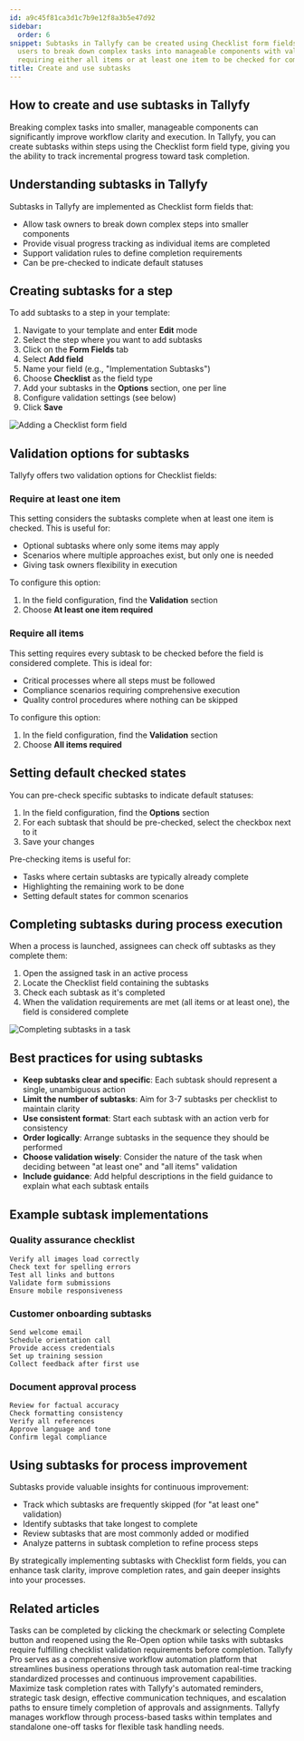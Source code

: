 ```yaml
---
id: a9c45f81ca3d1c7b9e12f8a3b5e47d92
sidebar:
  order: 6
snippet: Subtasks in Tallyfy can be created using Checklist form fields, enabling
  users to break down complex tasks into manageable components with validation options
  requiring either all items or at least one item to be checked for completion.
title: Create and use subtasks
---
```


## How to create and use subtasks in Tallyfy

Breaking complex tasks into smaller, manageable components can significantly improve workflow clarity and execution. In Tallyfy, you can create subtasks within steps using the Checklist form field type, giving you the ability to track incremental progress toward task completion.

## Understanding subtasks in Tallyfy

Subtasks in Tallyfy are implemented as Checklist form fields that:
- Allow task owners to break down complex steps into smaller components
- Provide visual progress tracking as individual items are completed
- Support validation rules to define completion requirements
- Can be pre-checked to indicate default statuses

## Creating subtasks for a step

To add subtasks to a step in your template:

1. Navigate to your template and enter **Edit** mode
2. Select the step where you want to add subtasks
3. Click on the **Form Fields** tab
4. Select **Add field**
5. Name your field (e.g., "Implementation Subtasks")
6. Choose **Checklist** as the field type
7. Add your subtasks in the **Options** section, one per line
8. Configure validation settings (see below)
9. Click **Save**

![Adding a Checklist form field](https://screenshots.tallyfy.com/tallyfy%2Fpro%2Fdesktop-light-add-checklist-form-field.png)

## Validation options for subtasks

Tallyfy offers two validation options for Checklist fields:

### Require at least one item

This setting considers the subtasks complete when at least one item is checked. This is useful for:
- Optional subtasks where only some items may apply
- Scenarios where multiple approaches exist, but only one is needed
- Giving task owners flexibility in execution

To configure this option:
1. In the field configuration, find the **Validation** section
2. Choose **At least one item required**

### Require all items

This setting requires every subtask to be checked before the field is considered complete. This is ideal for:
- Critical processes where all steps must be followed
- Compliance scenarios requiring comprehensive execution
- Quality control procedures where nothing can be skipped

To configure this option:
1. In the field configuration, find the **Validation** section
2. Choose **All items required**

## Setting default checked states

You can pre-check specific subtasks to indicate default statuses:

1. In the field configuration, find the **Options** section
2. For each subtask that should be pre-checked, select the checkbox next to it
3. Save your changes

Pre-checking items is useful for:
- Tasks where certain subtasks are typically already complete
- Highlighting the remaining work to be done
- Setting default states for common scenarios

## Completing subtasks during process execution

When a process is launched, assignees can check off subtasks as they complete them:

1. Open the assigned task in an active process
2. Locate the Checklist field containing the subtasks
3. Check each subtask as it's completed
4. When the validation requirements are met (all items or at least one), the field is considered complete

![Completing subtasks in a task](https://screenshots.tallyfy.com/tallyfy%2Fpro%2Fdesktop-light-complete-subtasks.png)

## Best practices for using subtasks

- **Keep subtasks clear and specific**: Each subtask should represent a single, unambiguous action
- **Limit the number of subtasks**: Aim for 3-7 subtasks per checklist to maintain clarity
- **Use consistent format**: Start each subtask with an action verb for consistency
- **Order logically**: Arrange subtasks in the sequence they should be performed
- **Choose validation wisely**: Consider the nature of the task when deciding between "at least one" and "all items" validation
- **Include guidance**: Add helpful descriptions in the field guidance to explain what each subtask entails

## Example subtask implementations

### Quality assurance checklist
```
Verify all images load correctly
Check text for spelling errors
Test all links and buttons
Validate form submissions
Ensure mobile responsiveness
```

### Customer onboarding subtasks
```
Send welcome email
Schedule orientation call
Provide access credentials
Set up training session
Collect feedback after first use
```

### Document approval process
```
Review for factual accuracy
Check formatting consistency
Verify all references
Approve language and tone
Confirm legal compliance
```

## Using subtasks for process improvement

Subtasks provide valuable insights for continuous improvement:
- Track which subtasks are frequently skipped (for "at least one" validation)
- Identify subtasks that take longest to complete
- Review subtasks that are most commonly added or modified
- Analyze patterns in subtask completion to refine process steps

By strategically implementing subtasks with Checklist form fields, you can enhance task clarity, improve completion rates, and gain deeper insights into your processes.


## Related articles
<CardGrid>
<LinkTitleCard header="<b>Tasks > Complete or reopen tasks</b>" href="/products/pro/tracking-and-tasks/tasks/how-can-i-complete-or-reopen-tasks-in-tallyfy/" > Tasks can be completed by clicking the checkmark or selecting Complete button and reopened using the Re-Open option while tasks with subtasks require fulfilling checklist validation requirements before completion. </LinkTitleCard>
<LinkTitleCard header="<b>Introduction</b>" href="/products/pro/" > Tallyfy Pro serves as a comprehensive workflow automation platform that streamlines business operations through task automation real-time tracking standardized processes and continuous improvement capabilities. </LinkTitleCard>
<LinkTitleCard header="<b>How To > Ensure everyone in your team completes an approval or task</b>" href="/products/pro/tutorials/how-to/ensure-task-completion/" > Maximize task completion rates with Tallyfy's automated reminders, strategic task design, effective communication techniques, and escalation paths to ensure timely completion of approvals and assignments. </LinkTitleCard>
<LinkTitleCard header="<b>Tracking And Tasks > More about tasks</b>" href="/products/pro/tracking-and-tasks/tasks/" > Tallyfy manages workflow through process-based tasks within templates and standalone one-off tasks for flexible task handling needs. </LinkTitleCard>
</CardGrid>